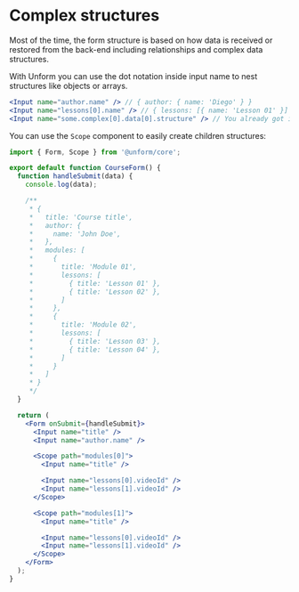 # Complex structures

Most of the time, the form structure is based on how data is received or restored from the back-end including relationships and complex data structures.

With Unform you can use the dot notation inside input name to nest structures like objects or arrays.

```jsx
<Input name="author.name" /> // { author: { name: 'Diego' } }
<Input name="lessons[0].name" /> // { lessons: [{ name: 'Lesson 01' }] }
<Input name="some.complex[0].data[0].structure" /> // You already got it
```

You can use the `Scope` component to easily create children structures:

```jsx lineNumbers=true
import { Form, Scope } from '@unform/core';

export default function CourseForm() {
  function handleSubmit(data) {
    console.log(data);

    /**
     * {
     *   title: 'Course title',
     *   author: {
     *     name: 'John Doe',
     *   },
     *   modules: [
     *     {
     *       title: 'Module 01',
     *       lessons: [
     *         { title: 'Lesson 01' },
     *         { title: 'Lesson 02' },
     *       ]
     *     },
     *     {
     *       title: 'Module 02',
     *       lessons: [
     *         { title: 'Lesson 03' },
     *         { title: 'Lesson 04' },
     *       ]
     *     }
     *   ]
     * }
     */
  }

  return (
    <Form onSubmit={handleSubmit}>
      <Input name="title" />
      <Input name="author.name" />

      <Scope path="modules[0]">
        <Input name="title" />

        <Input name="lessons[0].videoId" />
        <Input name="lessons[1].videoId" />
      </Scope>

      <Scope path="modules[1]">
        <Input name="title" />

        <Input name="lessons[0].videoId" />
        <Input name="lessons[1].videoId" />
      </Scope>
    </Form>
  );
}
```
